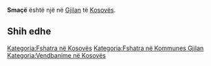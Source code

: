 {{Fshat në 
 | Emri                = Smaçë
 | EmriAlt                = 
 | NAME_SHORT_FORM=      
 | NAME_GENERIC=      
 | NAME_SORT_NAME_RO=      SMACE
 | FULL_NAME_RO = Smaçë
 | FULL_NAME_ND_RO=Smace
 | SORT_NAME_RG=SMACE
 | FULL_NAME_RG=Smaçë
 | FULL_NAME_ND_RG=Smace
 | SRP_NAME_SHORT_FORM=      
 | SRP_NAME_GENERIC=      
 | SRP_NAME_SORT_NAME_RO=      
 | SRP_FULL_NAME_RO = 
 | SRP_FULL_NAME_ND_RO=
 | SRP_SORT_NAME_RG=
 | SRP_FULL_NAME_RG=
 | SRP_FULL_NAME_ND_RG=
 | Emri (Rasa dhanore) = 
 | Figura              = 
 | Shteti              = Kosovo
 | Komuna              = Gjilan
 | Kodi postar         = 
 | Sipërfaqja          = 

 | Popullsia           = 

 | Regj. i popullsisë  = 
 | Dend. e popullsisë  = 
 | Faqja zyrtare       = 
 <!--- Koordinatat ----> 
 | Gjerësia            = 42.335833
 | Gjatësia            = 20.504722
 | Lartësia            = 
}}
'''Smaçë''' është një [[]] në [[Gjilan]] të [[Kosovës]].

<!-- == Gjeografia == -->
<!-- == Historia == -->
<!-- == Demografia == -->
== Shih edhe ==
{{Komuna Gjilan}}
{{Kosovo-Administrata-Cung}}

[[Kategoria:Fshatra në Kosovës]]
[[Kategoria:Fshatra në Kommunes Gjilan]]
[[Kategoria:Vendbanime në Kosovës]]